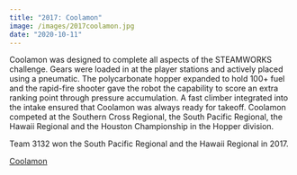 ```yaml
---
title: "2017: Coolamon"
image: /images/2017coolamon.jpg
date: "2020-10-11"
---
```


Coolamon was designed to complete all aspects of the STEAMWORKS challenge. Gears were loaded in at the player stations and actively placed using a pneumatic. The polycarbonate hopper expanded to hold 100+ fuel and the rapid-fire shooter gave the robot the capability to score an extra ranking point through pressure accumulation. A fast climber integrated into the intake ensured that Coolamon was always ready for takeoff.
Coolamon competed at the Southern Cross Regional, the South Pacific Regional, the Hawaii Regional and the Houston Championship in the Hopper division.

Team 3132 won the South Pacific Regional and the Hawaii Regional in 2017.

[Coolamon](https://www.youtube.com/watch?v=R2hyrlmvORM)
